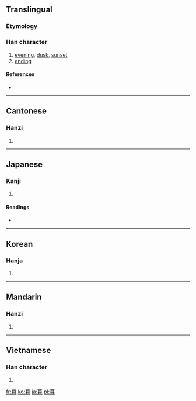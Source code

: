 ==Translingual==
{{stroke order|strokes=11}}

===Etymology===
{{Han compound|莫|日}}
<!-- Presumably, but need to check: {{Han compound|莫|日|ls=psc|c1=p|c2=s}} -->

===Han character===
{{Han char|rn=72|rad=日|as=11|sn=15|four=4460<sub>3</sub>|canj=廿日大日 (TAKA)}}

# [[evening]], [[dusk]], [[sunset]]
# [[ending]]

====References====
* {{Han ref|kx=0499.210|dkj=14128|dj=0868.270|hdz=21528.110|uh=66AE|ud=26286|bh=BCC7|bd=48327}}

----

==Cantonese==

===Hanzi===
{{yue-hanzi|jyut=|y=mou6}}

# {{defn|Cantonese|sort=日11}}

----

==Japanese==

===Kanji===
{{ja-kanji|grade=6|rs=日11}}

# {{defn|Japanese|sort=日11}}

====Readings====
* {{ja-readings|on=[[ぼ]] (bo)|kun=[[くれる]] (kureru), [[くらす]] (kurasu), [[くれ]] (kure)}}

----

==Korean==

===Hanja===
{{ko-hanja|hangeul=모|eumhun=|rv=mo|mr=mo|y=mo}}

# {{defn|Korean|sort=日11}}

----

==Mandarin==

===Hanzi===
{{cmn-hanzi|pin=[[mù]] ([[mu4]])|wg=mu<sup>4</sup>}}

# {{defn|Mandarin|sort=日11}}

----

==Vietnamese==

===Han character===
{{vi-hantu|[[mộ]], [[mò]]|rs=日11}}

# {{defn|Vietnamese|sort=日11}}

[[fr:暮]]
[[ko:暮]]
[[ja:暮]]
[[pl:暮]]